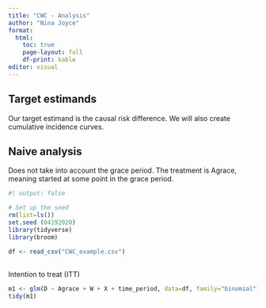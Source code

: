 ```yaml
---
title: "CWC - Analysis"
author: "Nina Joyce"
format: 
  html:
    toc: true
    page-layout: full
    df-print: kable
editor: visual
---
```


## 

## Target estimands

Our target estimand is the causal risk difference. We will also create cumulative incidence curves.

## Naive analysis

Does not take into account the grace period. The treatment is Agrace, meaning started at some point in the grace period.

```r
#| output: false

# Set up the seed 
rm(list=ls())
set.seed (04192020)
library(tidyverse)
library(broom)

df <- read_csv("CWC_example.csv")
```

## 

Intention to treat (ITT)

```r

m1 <- glm(D ~ Agrace + W + X + time_period, data=df, family="binomial")
tidy(m1)
```
